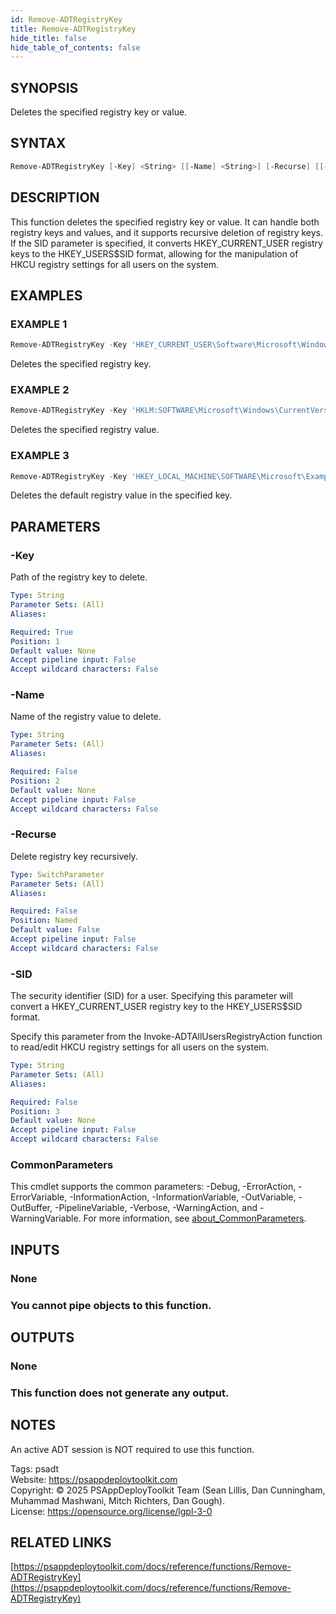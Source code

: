 ```yaml
---
id: Remove-ADTRegistryKey
title: Remove-ADTRegistryKey
hide_title: false
hide_table_of_contents: false
---
```


## SYNOPSIS

Deletes the specified registry key or value.

## SYNTAX

```powershell
Remove-ADTRegistryKey [-Key] <String> [[-Name] <String>] [-Recurse] [[-SID] <String>] [<CommonParameters>]
```

## DESCRIPTION

This function deletes the specified registry key or value.
It can handle both registry keys and values, and it supports recursive deletion of registry keys.
If the SID parameter is specified, it converts HKEY_CURRENT_USER registry keys to the HKEY_USERS\$SID format, allowing for the manipulation of HKCU registry settings for all users on the system.

## EXAMPLES

### EXAMPLE 1

```powershell
Remove-ADTRegistryKey -Key 'HKEY_CURRENT_USER\Software\Microsoft\Windows\CurrentVersion\RunOnce'
```

Deletes the specified registry key.

### EXAMPLE 2

```powershell
Remove-ADTRegistryKey -Key 'HKLM:SOFTWARE\Microsoft\Windows\CurrentVersion\Run' -Name 'RunAppInstall'
```

Deletes the specified registry value.

### EXAMPLE 3

```powershell
Remove-ADTRegistryKey -Key 'HKEY_LOCAL_MACHINE\SOFTWARE\Microsoft\Example' -Name '(Default)'
```

Deletes the default registry value in the specified key.

## PARAMETERS

### -Key

Path of the registry key to delete.

```yaml
Type: String
Parameter Sets: (All)
Aliases:

Required: True
Position: 1
Default value: None
Accept pipeline input: False
Accept wildcard characters: False
```

### -Name

Name of the registry value to delete.

```yaml
Type: String
Parameter Sets: (All)
Aliases:

Required: False
Position: 2
Default value: None
Accept pipeline input: False
Accept wildcard characters: False
```

### -Recurse

Delete registry key recursively.

```yaml
Type: SwitchParameter
Parameter Sets: (All)
Aliases:

Required: False
Position: Named
Default value: False
Accept pipeline input: False
Accept wildcard characters: False
```

### -SID

The security identifier (SID) for a user.
Specifying this parameter will convert a HKEY_CURRENT_USER registry key to the HKEY_USERS\$SID format.

Specify this parameter from the Invoke-ADTAllUsersRegistryAction function to read/edit HKCU registry settings for all users on the system.

```yaml
Type: String
Parameter Sets: (All)
Aliases:

Required: False
Position: 3
Default value: None
Accept pipeline input: False
Accept wildcard characters: False
```

### CommonParameters

This cmdlet supports the common parameters: -Debug, -ErrorAction, -ErrorVariable, -InformationAction, -InformationVariable, -OutVariable, -OutBuffer, -PipelineVariable, -Verbose, -WarningAction, and -WarningVariable. For more information, see [about_CommonParameters](http://go.microsoft.com/fwlink/?LinkID=113216).

## INPUTS

### None

### You cannot pipe objects to this function.
## OUTPUTS

### None

### This function does not generate any output.
## NOTES
An active ADT session is NOT required to use this function.

Tags: psadt<br />
Website: https://psappdeploytoolkit.com<br />
Copyright: © 2025 PSAppDeployToolkit Team (Sean Lillis, Dan Cunningham, Muhammad Mashwani, Mitch Richters, Dan Gough).<br />
License: https://opensource.org/license/lgpl-3-0

## RELATED LINKS

[https://psappdeploytoolkit.com/docs/reference/functions/Remove-ADTRegistryKey](https://psappdeploytoolkit.com/docs/reference/functions/Remove-ADTRegistryKey)

